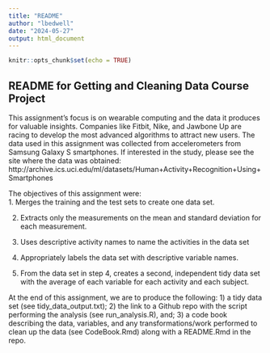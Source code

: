 ```yaml
---
title: "README"
author: "lbedwell"
date: "2024-05-27"
output: html_document
---
```


```r
knitr::opts_chunk$set(echo = TRUE)
```

## README for Getting and Cleaning Data Course Project

This assignment's focus is on wearable computing and the data it produces for valuable insights. Companies like Fitbit, Nike, and Jawbone Up are racing to develop the most advanced algorithms to attract new users. The data used in this assignment was collected from accelerometers from Samsung Galaxy S smartphones. If interested in the study, please see the site where the data was obtained:  http://archive.ics.uci.edu/ml/datasets/Human+Activity+Recognition+Using+Smartphones

The objectives of this assignment were:  
1.    Merges the training and the test sets to create one data set.

2.    Extracts only the measurements on the mean and standard deviation for each measurement. 

3.    Uses descriptive activity names to name the activities in the data set

4.    Appropriately labels the data set with descriptive variable names. 

5.    From the data set in step 4, creates a second, independent tidy data set with the average of each variable for each activity and each subject.

At the end of this assignment, we are to produce the following: 1) a tidy data set (see tidy_data_output.txt); 2) the link to a Github repo with the script performing the analysis (see run_analysis.R), and; 3) a code book describing the data, variables, and any transformations/work performed to clean up the data (see CodeBook.Rmd) along with a README.Rmd in the repo.